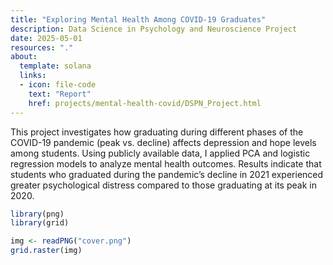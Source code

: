```yaml
---
title: "Exploring Mental Health Among COVID-19 Graduates"
description: Data Science in Psychology and Neuroscience Project
date: 2025-05-01
resources: "."
about: 
  template: solana
  links: 
  - icon: file-code
    text: "Report"
    href: projects/mental-health-covid/DSPN_Project.html
---
```


This project investigates how graduating during different phases of the COVID-19 pandemic (peak vs. decline) affects depression and hope levels among students. Using publicly available data, I applied PCA and logistic regression models to analyze mental health outcomes. Results indicate that students who graduated during the pandemic’s decline in 2021 experienced greater psychological distress compared to those graduating at its peak in 2020.

```r
library(png)  
library(grid)

img <- readPNG("cover.png")
grid.raster(img)
```
